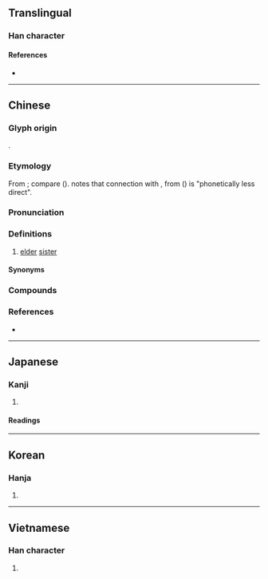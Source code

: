 {{also|姉|姐}}
{{character info}}
==Translingual==

===Han character===
{{Han char|rn=38|rad=女|as=04|sn=7|four=40427|canj=VLXH|ids=⿰女𠂔}}

====References====
* {{Han ref|kx=0258.150|dkj=06164|dj=0523.200|hdz=21032.090|uh=59CA|ud=22986|bh=A96E|bd=43374}}

----

==Chinese==
{{zh-forms|alt=姉,𡛷}}

===Glyph origin===
{{Han etym}}
{{Han compound|女|𠂔|ls=psc|c1=s|c2=p|t1=woman}}.

===Etymology===
From {{der|zh|mkh}}; compare {{cog|omx|kuṁci||sister}} ({{zh-ref|Schuessler, 2007}}). {{zh-ref|Schuessler (2007)}} notes that connection with {{cog|tbq-pro|*dzar||sister (of man)}}, from {{cog|sit-pro||*dzər ~ tsər}} ({{zh-ref|Benedict, 1974}}) is "phonetically less direct".

===Pronunciation===
{{zh-pron
|m=zǐ,jiě,1nb=literary,1nc=standard in Mainland and Taiwan,2nb=vernacular,2nc=standard in Taiwan,2nd=variant in Mainland
|m_note=jiě - more commonly used in Taiwan, also written as {{zh-l|*姐}}
|m-s=zi3
|dg=зы2
|c=zi2,ze2
|c_note=ze2 - usually written as {{zh-l|*姐}}
|c-t=dei2
|g=zi3
|h=pfs=chí
|j=zi2
|mb=ci̿
|md=cī
|mn=chí/xm,zz,tp,kh,tn,tc,hc,yl,km,mg:ché/lk:chié/xm,zz:chú/qz:chír
|mn_note=chí, ché/chié - vernacular, also written as {{zh-l|*姐}} (especially for ché); chú/chír - literary
|mn-t=zi2
|w=2tsr
|x=zr3
|mc=y
|oc=y
|ma=
|cat=n
}}

===Definitions===
{{zh-hanzi}}

# [[elder]] [[sister]]
#: {{zh-x|姊妹|sisters}}

====Synonyms====
{{zh-dial|姐姐}}

===Compounds===
{{zh-der|姊妹市|姊妹盟|內姊|姊妹|伯姊|令姊|妻姊妹婚|大姊頭|堂姊妹|姊姊|姊妹行|姊妹校|姊夫|姊兒倆|姊丈|家姊|大姊|姊兒|堂姊|姑姊|十姊妹|手帕姊妹|母姊會|胞姊|胞姊妹|賢姊|阿姊|表姊|香火姊妹}}

===References===
* {{R:yue:Hanzi}}

----

==Japanese==

===Kanji===
{{ja-kanji|grade=|rs=女05}}

# {{rfdef|ja|sort=女05}}

====Readings====
{{ja-readings
|goon=し
|kanon=し
|kun=あね-, はは-}}

----

==Korean==

===Hanja===
{{ko-hanja|hangeul=자}}

# {{rfdef|ko|sort=女05}}

----

==Vietnamese==

===Han character===
{{vi-hantu|[[tỉ]], [[tỷ]], [[chị]]|rs=女05}}

# {{rfdef|vi|sort=女05}}
